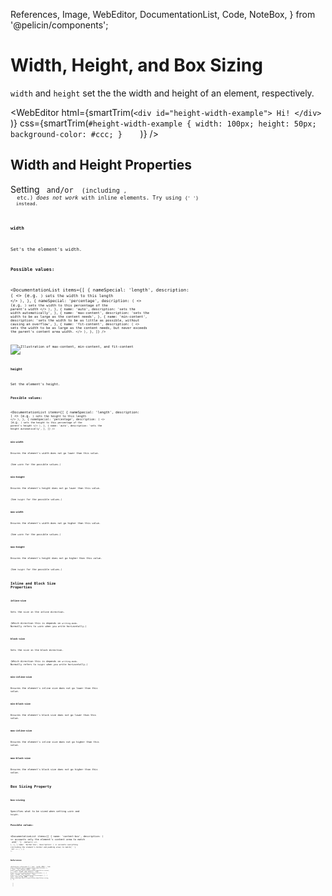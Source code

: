   References,
  Image,
  WebEditor,
  DocumentationList,
  Code,
  NoteBox,
} from '@pelicin/components';

<MetadataConfigurer title="Width, Height, and Box Sizing" dateCreated="2021-03-11" />

# Width, Height, and Box Sizing

`width` and `height` set the the width and height of an element, respectively.

<WebEditor
  html={smartTrim(`
    <div id="height-width-example">
      Hi!
    </div>    
  `)}
  css={smartTrim(`
    #height-width-example {
      width: 100px;
      height: 50px;
      background-color: #ccc;
    }    
  `)}
/>

## Width and Height Properties

<NoteBox type="warning" title="Working with Inline Elements">
  Setting <Code str="width" /> and/or <Code str="height" /> (including <Code str="min-height" />,
  etc.) <em>does not work</em> with inline elements. Try using <Code str="display: inline-block" />{' '}
  instead.
</NoteBox>

### `width`

Set's the element's width.

**Possible values:**

<DocumentationList
  items={[
    {
      nameSpecial: 'length',
      description: (
        <>
          (e.g. <Code str="100px" />) sets the width to this length
        </>
      ),
    },
    {
      nameSpecial: 'percentage',
      description: (
        <>
          (e.g. <Code str="50%" />) sets the width to this percentage of the parent's width
        </>
      ),
    },
    {
      name: 'auto',
      description: 'sets the width automatically',
    },
    {
      name: 'max-content',
      description: 'sets the width to be as large as the content needs',
    },
    {
      name: 'min-content',
      description: 'sets the width to be as little as possible, without causing an overflow',
    },
    {
      name: 'fit-content',
      description: (
        <>
          sets the width to be as large as the content needs, but never exceeds the parent's content
          area width.
        </>
      ),
    },
  ]}
/>

<Image
  path="/res/web/css/width-max-content-min-content-fit-content.png"
  alt="Illustration of max-content, min-content, and fit-content"
/>

### `height`

Set the element's height.

**Possible values:**

<DocumentationList
  items={[
    {
      nameSpecial: 'length',
      description: (
        <>
          (e.g. <Code str="100px" />) sets the height to this length
        </>
      ),
    },
    {
      nameSpecial: 'percentage',
      description: (
        <>
          (e.g. <Code str="50%" />) sets the height to this percentage of the parent's height
        </>
      ),
    },
    {
      name: 'auto',
      description: 'sets the height automatically',
    },
  ]}
/>

### `min-width`

Ensures the element's width does not go lower than this value.

(See `width` for the possible values.)

### `min-height`

Ensures the element's height does not go lower than this value.

(See `height` for the possible values.)

### `max-width`

Ensures the element's width does not go higher than this value.

(See `width` for the possible values.)

### `max-height`

Ensures the element's height does not go higher than this value.

(See `height` for the possible values.)

## Inline and Block Size Properties

### `inline-size`

Sets the size in the inline direction.

(Which direction this is depends on `writing-mode`. Normally refers to `width` when you write horizontally.)

### `block-size`

Sets the size in the block direction.

(Which direction this is depends on `writing-mode`. Normally refers to `height` when you write horizontally.)

### `min-inline-size`

Ensures the element's inline size does not go lower than this value.

### `min-block-size`

Ensures the element's block size does not go lower than this value.

### `max-inline-size`

Ensures the element's inline size does not go higher than this value.

### `max-block-size`

Ensures the element's block size does not go higher than this value.

## Box Sizing Property

### `box-sizing`

Specifies what to be sized when setting `width` and `height`.

**Possible values:**

<DocumentationList
  items={[
    {
      name: 'content-box',
      description: (
        <>
          accounts only the element's content area to match <Code str="width" /> and{' '}
          <Code str="height" /> (default)
        </>
      ),
    },
    {
      name: 'border-box',
      description: (
        <>
          accounts everything (including the element's border and padding area) to match{' '}
          <Code str="width" /> and <Code str="height" />
        </>
      ),
    },
  ]}
/>

<Image path="/res/web/css/box-model.png" caption="Illustration of CSS Box model" />

## References

<References
  references={[
    {
      text: 'width (MDN)',
      link: `https://developer.mozilla.org/en-US/docs/Web/CSS/width`,
    },
    {
      text: 'fit-content (MDN)',
      link: `https://developer.mozilla.org/en-US/docs/Web/CSS/fit-content`,
    },
    {
      text: 'width (CSS-Tricks)',
      link: `https://css-tricks.com/almanac/properties/w/width/`,
    },
    {
      text: 'height (CSS-Tricks)',
      link: `https://css-tricks.com/almanac/properties/w/height/`,
    },
    {
      text: 'box-sizing (MDN)',
      link: `https://developer.mozilla.org/en-US/docs/Web/CSS/box-sizing`,
    },
  ]}
></References>
